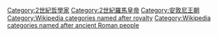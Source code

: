{{Cat main}}
{{Commons cat|Marcus Aurelius}}

[[Category:2世紀哲學家|Category:2世紀哲學家]]
[[Category:2世紀羅馬皇帝|Category:2世紀羅馬皇帝]]
[[Category:安敦尼王朝|Category:安敦尼王朝]]
[[Category:Wikipedia_categories_named_after_royalty|Category:Wikipedia categories named after royalty]]
[[Category:Wikipedia_categories_named_after_ancient_Roman_people|Category:Wikipedia categories named after ancient Roman people]]